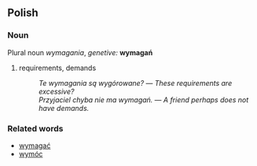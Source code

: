 ==Polish==
===Noun===
Plural noun ''wymagania'', ''genetive:'' '''wymagań'''
# requirements, demands
#: ''Te wymagania są wygórowane?'' &mdash; ''These requirements are excessive?''
#: ''Przyjaciel chyba nie ma wymagań.'' &mdash; ''A friend perhaps does not have demands.''

===Related words===
*[[wymagać]]
*[[wymóc]]